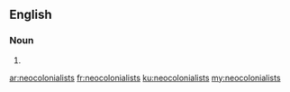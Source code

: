==English==

===Noun===
{{head|en|plural}}

# {{plural of|neocolonialist|lang=en}}

[[ar:neocolonialists]]
[[fr:neocolonialists]]
[[ku:neocolonialists]]
[[my:neocolonialists]]